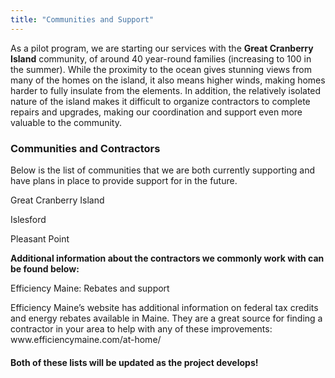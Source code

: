 ```yaml
---
title: "Communities and Support"
---
```


As a pilot program, we are starting our services with the **Great Cranberry Island** community, of around 40 year-round families (increasing to 100 in the summer). While the proximity to the ocean gives stunning views from many of the homes on the island, it also means higher winds, making homes harder to fully insulate from the elements. In addition, the relatively isolated nature of the island makes it difficult to organize contractors to complete repairs and upgrades, making our coordination and support even more valuable to the community.

### Communities and Contractors

Below is the list of communities that we are both currently supporting and have plans in place to provide support for in the future.

Great Cranberry Island

Islesford

Pleasant Point

**Additional information about the contractors we commonly work with can be found below:**

Efficiency Maine: Rebates and support

Efficiency Maine’s website has additional information on federal tax credits and energy rebates available in Maine. They are a great source for finding a contractor in your area to help with any of these improvements: www.efficiencymaine.com/at-home/ 

#### Both of these lists will be updated as the project develops!
